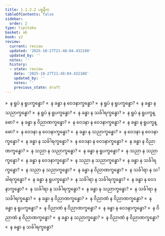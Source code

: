 ```yaml
---
title: 1.1.2.2 ပစ္စနီက
tableOfContents: false
sidebar:
  order: 2
type: tipitaka
basket: ab
book: y2
review:
  current: review
  updated: '2025-10-27T21:48:04.432180'
  updated_by: ''
  notes: ''
  history:
  - state: review
    date: '2025-10-27T21:48:04.432180'
    updated_by: ''
    notes: ''
    previous_state: draft
---
```



<ReviewStatus review={frontmatter.review} showDetails={true} />

<HypothesisAnnotation frontmatter={frontmatter} />

<DynamicBreadcrumb />

<Division number="9" book="y2" e="ch" v="33" p="18">

<Paragraph number="63" book="y2">
»  န ရူပံ န ရူပက္ခန္ဓော?
</Paragraph>

<Paragraph number="64" book="y2">
«  န ခန္ဓာ န ဝေဒနာက္ခန္ဓော?
</Paragraph>

<Paragraph number="65" book="y2">
»  န ရူပံ န ရူပက္ခန္ဓော?
</Paragraph>

<Paragraph number="66" book="y2">
«  န ခန္ဓာ န သညာက္ခန္ဓော?
</Paragraph>

<Paragraph number="67" book="y2">
»  န ရူပံ န ရူပက္ခန္ဓော?
</Paragraph>

<Paragraph number="68" book="y2">
«  န ခန္ဓာ န သင်္ခါရက္ခန္ဓော?
</Paragraph>

<Paragraph number="69" book="y2">
»  န ရူပံ န ရူပက္ခန္ဓော?
</Paragraph>

<Paragraph number="70" book="y2">
«  န ခန္ဓာ န ဝိညာဏက္ခန္ဓော?
</Paragraph>

</Division>
<Division number="10" book="y2" e="ch" v="33" p="19">

<Paragraph number="71" book="y2">
»  န ဝေဒနာ န ဝေဒနာက္ခန္ဓော?
</Paragraph>

<Paragraph number="72" book="y2">
«  န ခန္ဓာ န ရူပက္ခန္ဓော?
</Paragraph>

<Paragraph number="73" book="y2">
»  န ဝေဒနာ န ဝေဒနာက္ခန္ဓော?
</Paragraph>

<Paragraph number="74" book="y2">
«  န ခန္ဓာ န သညာက္ခန္ဓော?
</Paragraph>

<Paragraph number="75" book="y2">
»  န ဝေဒနာ န ဝေဒနာက္ခန္ဓော?
</Paragraph>

<Paragraph number="76" book="y2">
«  န ခန္ဓာ န သင်္ခါရက္ခန္ဓော?
</Paragraph>

<Paragraph number="77" book="y2">
»  န ဝေဒနာ န ဝေဒနာက္ခန္ဓော?
</Paragraph>

<Paragraph number="78" book="y2">
«  န ခန္ဓာ န ဝိညာဏက္ခန္ဓော?
</Paragraph>

</Division>
<Division number="11" book="y2" e="ch" v="33" p="19">

<Paragraph number="79" book="y2">
»  န သညာ န သညာက္ခန္ဓော?
</Paragraph>

<Paragraph number="80" book="y2">
«  န ခန္ဓာ န ရူပက္ခန္ဓော?
</Paragraph>

<Paragraph number="81" book="y2">
»  န သညာ န သညာက္ခန္ဓော?
</Paragraph>

<Paragraph number="82" book="y2">
«  န ခန္ဓာ န ဝေဒနာက္ခန္ဓော?
</Paragraph>

<Paragraph number="83" book="y2">
»  န သညာ န သညာက္ခန္ဓော?
</Paragraph>

<Paragraph number="84" book="y2">
«  န ခန္ဓာ န သင်္ခါရက္ခန္ဓော?
</Paragraph>

<Paragraph number="85" book="y2">
»  န သညာ န သညာက္ခန္ဓော?
</Paragraph>

<Paragraph number="86" book="y2">
«  န ခန္ဓာ န ဝိညာဏက္ခန္ဓော?
</Paragraph>

</Division>
<Division number="12" book="y2" e="ch" v="33" p="19">

<Paragraph number="87" book="y2">
»  န သင်္ခါရာ န သင်္ခါရက္ခန္ဓော?
</Paragraph>

<Paragraph number="88" book="y2">
«  န ခန္ဓာ န ရူပက္ခန္ဓော?
</Paragraph>

<Paragraph number="89" book="y2">
»  န သင်္ခါရာ န သင်္ခါရက္ခန္ဓော?
</Paragraph>

<Paragraph number="90" book="y2">
«  န ခန္ဓာ န ဝေဒနာက္ခန္ဓော?
</Paragraph>

<Paragraph number="91" book="y2">
»  န သင်္ခါရာ န သင်္ခါရက္ခန္ဓော?
</Paragraph>

<Paragraph number="92" book="y2">
«  န ခန္ဓာ န သညာက္ခန္ဓော?
</Paragraph>

<Paragraph number="93" book="y2">
»  န သင်္ခါရာ န သင်္ခါရက္ခန္ဓော?
</Paragraph>

<Paragraph number="94" book="y2">
«  န ခန္ဓာ န ဝိညာဏက္ခန္ဓော?
</Paragraph>

</Division>
<Division number="13" book="y2" e="ch" v="33" p="19">

<Paragraph number="95" book="y2">
»  န ဝိညာဏံ န ဝိညာဏက္ခန္ဓော?
</Paragraph>

<Paragraph number="96" book="y2">
«  န ခန္ဓာ န ရူပက္ခန္ဓော?
</Paragraph>

<Paragraph number="97" book="y2">
»  န ဝိညာဏံ န ဝိညာဏက္ခန္ဓော?
</Paragraph>

<Paragraph number="98" book="y2">
«  န ခန္ဓာ န ဝေဒနာက္ခန္ဓော?
</Paragraph>

<Paragraph number="99" book="y2">
»  န ဝိညာဏံ န ဝိညာဏက္ခန္ဓော?
</Paragraph>

<Paragraph number="100" book="y2">
«  န ခန္ဓာ န သညာက္ခန္ဓော?
</Paragraph>

<Paragraph number="101" book="y2">
»  န ဝိညာဏံ န ဝိညာဏက္ခန္ဓော?
</Paragraph>

<Paragraph number="102" book="y2">
«  န ခန္ဓာ န သင်္ခါရက္ခန္ဓော?
</Paragraph>
</Division>
